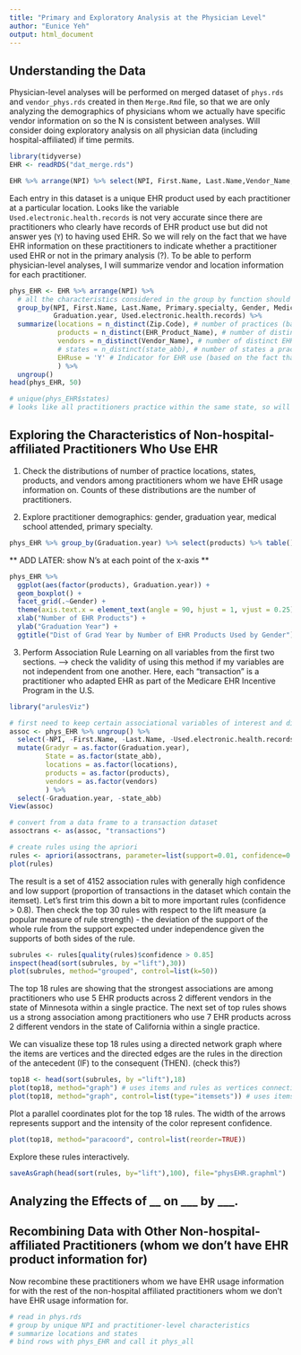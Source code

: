 ```yaml
---
title: "Primary and Exploratory Analysis at the Physician Level"
author: "Eunice Yeh"
output: html_document
---
```


## Understanding the Data

Physician-level analyses will be performed on merged dataset of `phys.rds` and `vendor_phys.rds` created in then `Merge.Rmd` file, so that we are only analyzing the demographics of physicians whom we actually have specific vendor information on so the N is consistent between analyses. Will consider doing exploratory analysis on all physician data (including hospital-affiliated) if time permits.
```r
library(tidyverse)
EHR <- readRDS("dat_merge.rds")

EHR %>% arrange(NPI) %>% select(NPI, First.Name, Last.Name,Vendor_Name, EHR_Product_Name, City, state_abb, Zip.Code, Specialty, Primary.specialty,  Used.electronic.health.records) %>% head(50)
```

Each entry in this dataset is a unique EHR product used by each practitioner at a particular location. Looks like the variable `Used.electronic.health.records` is not very accurate since there are practitioners who clearly have records of EHR product use but did not answer yes (`Y`) to having used EHR. So we will rely on the fact that we have EHR information on these practitioners to indicate whether a practitioner used EHR or not in the primary analysis (?). To be able to perform physician-level analyses, I will summarize vendor and location information for each practitioner.

```r
phys_EHR <- EHR %>% arrange(NPI) %>% 
  # all the characteristics considered in the group by function should already be unique at the practitioner level
  group_by(NPI, First.Name, Last.Name, Primary.specialty, Gender, Medical.school.name, state_abb,
           Graduation.year, Used.electronic.health.records) %>% 
  summarize(locations = n_distinct(Zip.Code), # number of practices (based on distinct locations) a practitioner has
            products = n_distinct(EHR_Product_Name), # number of distinct EHR products a practitioner uses
            vendors = n_distinct(Vendor_Name), # number of distinct EHR vendors a practitioner uses
            # states = n_distinct(state_abb), # number of states a practitioner uses EHR in
            EHRuse = 'Y' # Indicator for EHR use (based on the fact that we have specific EHR product info for this practitioner)
            ) %>% 
  ungroup()
head(phys_EHR, 50)

# unique(phys_EHR$states)
# looks like all practitioners practice within the same state, so will add state_abb into a grouping variable since it is a practitioner-level characteristic
```


## Exploring the Characteristics of Non-hospital-affiliated Practitioners Who Use EHR

1. Check the distributions of number of practice locations, states, products, and vendors among practitioners whom we have EHR usage information on. Counts of these distributions are the number of practitioners.


2. Explore practitioner demographics: gender, graduation year, medical school attended, primary specialty.



```r
phys_EHR %>% group_by(Graduation.year) %>% select(products) %>% table()
```

** ADD LATER: show N's at each point of the x-axis **

```r
phys_EHR %>%
  ggplot(aes(factor(products), Graduation.year)) +
  geom_boxplot() + 
  facet_grid(.~Gender) +
  theme(axis.text.x = element_text(angle = 90, hjust = 1, vjust = 0.25)) +
  xlab("Number of EHR Products") +
  ylab("Graduation Year") +
  ggtitle("Dist of Grad Year by Number of EHR Products Used by Gender")
```


3. Perform Association Rule Learning on all variables from the first two sections. --> check the validity of using this method if my variables are not independent from one another.
Here, each "transaction" is a practitioner who adapted EHR as part of the Medicare EHR Incentive Program in the U.S.

```r
library("arulesViz")

# first need to keep certain associational variables of interest and discretize them
assoc <- phys_EHR %>% ungroup() %>% 
  select(-NPI, -First.Name, -Last.Name, -Used.electronic.health.records, -EHRuse) %>% 
  mutate(Gradyr = as.factor(Graduation.year),
         State = as.factor(state_abb),
         locations = as.factor(locations),
         products = as.factor(products),
         vendors = as.factor(vendors)
         ) %>% 
  select(-Graduation.year, -state_abb)
View(assoc)

# convert from a data frame to a transaction dataset
assoctrans <- as(assoc, "transactions")

# create rules using the apriori
rules <- apriori(assoctrans, parameter=list(support=0.01, confidence=0.5))
plot(rules)
```

The result is a set of 4152 association rules with generally high confidence and low support (proportion of
transactions in the dataset which contain the itemset). Let's first trim this down a bit to more important rules (confidence > 0.8). Then check the top 30 rules with respect to the lift measure (a popular measure of rule strength) - the deviation of the support of the whole rule from the support
expected under independence given the supports of both sides of the rule.

```r
subrules <- rules[quality(rules)$confidence > 0.85]
inspect(head(sort(subrules, by ="lift"),30))
plot(subrules, method="grouped", control=list(k=50))
```
The top 18 rules are showing that the strongest associations are among practitioners who use 5 EHR products across 2 different vendors in the state of Minnesota within a single practice. The next set of top rules shows us a strong association among practitioners who use 7 EHR products across 2 different vendors in the state of California within a single practice.

We can visualize these top 18 rules using a directed network graph where the items are vertices and the directed edges are the rules in the direction of the antecedent (IF) to the consequent (THEN). (check this?)

```r
top18 <- head(sort(subrules, by ="lift"),18)
plot(top18, method="graph") # uses items and rules as vertices connecting them with directed edges 
plot(top18, method="graph", control=list(type="itemsets")) # uses itemsets as vertices and rules are represented by directed edges
```

Plot a parallel coordinates plot for the top 18 rules. The width of the arrows represents support and the intensity of the color represent confidence.
```r
plot(top18, method="paracoord", control=list(reorder=TRUE))
```


Explore these rules interactively.
```r
saveAsGraph(head(sort(rules, by="lift"),100), file="physEHR.graphml")
```





## Analyzing the Effects of __ on ___ by ___.


## Recombining Data with Other Non-hospital-affiliated Practitioners (whom we don't have EHR product information for)

Now recombine these practitioners whom we have EHR usage information for with the rest of the non-hospital affiliated practitioners whom we don't have EHR usage information for.

```r
# read in phys.rds
# group by unique NPI and practitioner-level characteristics
# summarize locations and states
# bind rows with phys_EHR and call it phys_all
```

